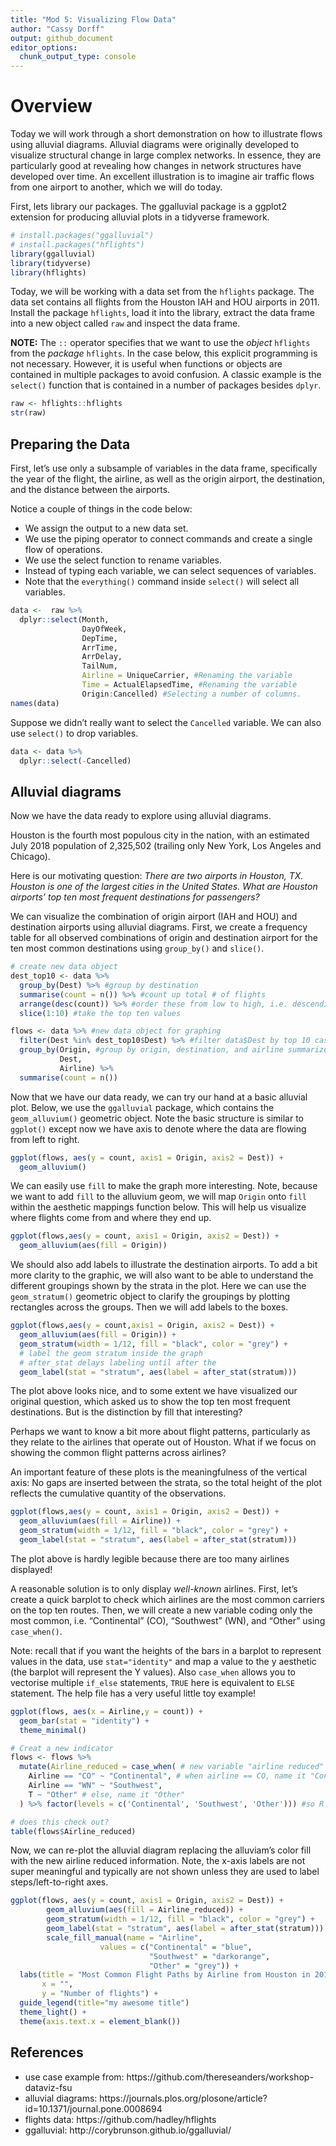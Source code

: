 ```yaml
---
title: "Mod 5: Visualizing Flow Data"
author: "Cassy Dorff"
output: github_document
editor_options: 
  chunk_output_type: console
---
```


# Overview

Today we will work through a short demonstration on how to illustrate flows using alluvial diagrams. Alluvial diagrams were originally developed to visualize structural change in large complex networks. In essence, they are particularly good at revealing how changes in network structures have developed over time. An excellent illustration is to imagine air traffic flows from one airport to another, which we will do today. 

First, lets library our packages. The ggalluvial package is a ggplot2 extension for producing alluvial plots in a tidyverse framework.

```r
# install.packages("ggalluvial")
# install.packages("hflights")
library(ggalluvial)
library(tidyverse)
library(hflights)
```

Today, we will be working with a data set from the `hflights` package. The data set contains all flights from the Houston IAH and HOU airports in 2011. Install the package `hflights`, load it into the library, extract the data frame into a new object called `raw` and inspect the data frame.

**NOTE:** The `::` operator specifies that we want to use the *object* `hflights` from the *package* `hflights`. In the case below, this explicit programming is not necessary. However, it is useful when functions or  objects are contained in multiple packages to avoid confusion. A classic example is the `select()` function that is contained in a number of packages besides `dplyr`.

```r
raw <- hflights::hflights
str(raw)
```

## Preparing the Data

First, let's use only a subsample of variables in the data frame, specifically the year of the flight, the airline, as well as the origin airport, the destination, and the distance between the airports.

Notice a couple of things in the code below:

* We assign the output to a new data set.
* We use the piping operator to connect commands and create a single flow of operations.
* We use the select function to rename variables.
* Instead of typing each variable, we can select sequences of variables.
* Note that the `everything()` command inside `select()` will select all variables.

```r
data <-  raw %>%
  dplyr::select(Month,
                DayOfWeek,
                DepTime,
                ArrTime,
                ArrDelay,
                TailNum,
                Airline = UniqueCarrier, #Renaming the variable
                Time = ActualElapsedTime, #Renaming the variable
                Origin:Cancelled) #Selecting a number of columns. 
names(data)
```

Suppose we didn't really want to select the `Cancelled` variable. We can also use `select()` to drop variables.

```r
data <- data %>%
  dplyr::select(-Cancelled)
```

## Alluvial diagrams

Now we have the data ready to explore using alluvial diagrams. 

Houston is the fourth most populous city in the nation, with an estimated July 2018 population of 2,325,502 (trailing only New York, Los Angeles and Chicago).  

Here is our motivating question: *There are two airports in Houston, TX. Houston is one of the largest cities in the United States. What are Houston airports' top ten most frequent destinations for passengers?* 

We can visualize the combination of origin airport (IAH and HOU) and destination airports using alluvial diagrams.  First, we create a frequency table for all observed combinations of origin and destination airport for the ten most common destinations using `group_by()` and `slice()`.

```r
# create new data object
dest_top10 <- data %>% 
  group_by(Dest) %>% #group by destination
  summarise(count = n()) %>% #count up total # of flights
  arrange(desc(count)) %>% #order these from low to high, i.e. descending order
  slice(1:10) #take the top ten values 

flows <- data %>% #new data object for graphing
  filter(Dest %in% dest_top10$Dest) %>% #filter data$Dest by top 10 cases object
  group_by(Origin, #group by origin, destination, and airline summarize using counts
           Dest,
           Airline) %>%
  summarise(count = n())
```

Now that we have our data ready, we can try our hand at a basic alluvial plot. Below, we use the `ggalluvial` package, which contains the `geom_alluvium()` geometric object. Note the basic structure is similar to `ggplot()` except now we have axis to denote where the data are flowing from left to right.

```r
ggplot(flows, aes(y = count, axis1 = Origin, axis2 = Dest)) +
  geom_alluvium()
```

We can easily use `fill` to make the graph more interesting. Note, because we want to add `fill` to the alluvium geom, we will map `Origin` onto `fill` within the aesthetic mappings function below. This will help us visualize where flights come from and where they end up.

```r
ggplot(flows,aes(y = count, axis1 = Origin, axis2 = Dest)) +
  geom_alluvium(aes(fill = Origin))
```

We should also add labels to illustrate the destination airports. To add a bit more clarity to the graphic, we will also want to be able to understand the different groupings shown by the strata in the plot. Here we can use the `geom_stratum()` geometric object to clarify the groupings by plotting rectangles across the groups. Then we will add labels to the boxes.

```r
ggplot(flows,aes(y = count,axis1 = Origin, axis2 = Dest)) +
  geom_alluvium(aes(fill = Origin)) +
  geom_stratum(width = 1/12, fill = "black", color = "grey") +
  # label the geom stratum inside the graph
  # after_stat delays labeling until after the 
  geom_label(stat = "stratum", aes(label = after_stat(stratum)))
```

The plot above looks nice, and to some extent we have visualized our original question, which asked us to show the top ten most frequent destinations.  But is the distinction by fill that interesting?

Perhaps we want to know a bit more about flight patterns, particularly as they relate to the airlines that operate out of Houston. What if we focus on showing the common flight patterns across airlines?

An important feature of these plots is the meaningfulness of the vertical axis: No gaps are inserted between the strata, so the total height of the plot reflects the cumulative quantity of the observations.

```r
ggplot(flows,aes(y = count, axis1 = Origin, axis2 = Dest)) +
  geom_alluvium(aes(fill = Airline)) +
  geom_stratum(width = 1/12, fill = "black", color = "grey") +
  geom_label(stat = "stratum", aes(label = after_stat(stratum)))
```

The plot above is hardly legible because there are too many airlines displayed! 

A reasonable solution is to only display *well-known* airlines. First, let's create a quick barplot to check which airlines are the most common carriers on the top ten routes. Then, we will create a new variable coding only the most common, i.e. "Continental" (CO), "Southwest" (WN), and "Other" using `case_when()`.

Note: recall that if you want the heights of the bars in a barplot to represent values in the data, use `stat="identity"` and map a value to the y aesthetic (the barplot will represent the Y values). Also `case_when` allows you to vectorise multiple `if_else` statements, `TRUE` here is equivalent to `ELSE` statement. The help file has a very useful little toy example! 

```r
ggplot(flows, aes(x = Airline,y = count)) +
  geom_bar(stat = "identity") +
  theme_minimal()

# Creat a new indicator
flows <- flows %>%
  mutate(Airline_reduced = case_when( # new variable "airline reduced"
    Airline == "CO" ~ "Continental", # when airline == CO, name it "Continental"
    Airline == "WN" ~ "Southwest",
    T ~ "Other" # else, name it "Other"
  ) %>% factor(levels = c('Continental', 'Southwest', 'Other'))) #so R does not think it is numeric

# does this check out?
table(flows$Airline_reduced)
```

Now, we can re-plot the alluvial diagram replacing the alluviam's color fill with the new airline reduced information. Note, the x-axis labels are not super meaningful and typically are not shown unless they are used to label steps/left-to-right axes. 

```r
ggplot(flows, aes(y = count, axis1 = Origin, axis2 = Dest)) +
        geom_alluvium(aes(fill = Airline_reduced)) +
        geom_stratum(width = 1/12, fill = "black", color = "grey") +
        geom_label(stat = "stratum", aes(label = after_stat(stratum))) +
        scale_fill_manual(name = "Airline",
                    values = c("Continental" = "blue",
                               "Southwest" = "darkorange",
                               "Other" = "grey")) +
  labs(title = "Most Common Flight Paths by Airline from Houston in 2011",
       x = "",
       y = "Number of flights") +
  guide_legend(title="my awesome title")
  theme_light() +
  theme(axis.text.x = element_blank())
```

## References
- use case example from: https://github.com/thereseanders/workshop-dataviz-fsu
- alluvial diagrams: https://journals.plos.org/plosone/article?id=10.1371/journal.pone.0008694
- flights data: https://github.com/hadley/hflights
- ggalluvial: http://corybrunson.github.io/ggalluvial/
